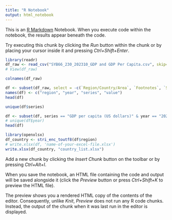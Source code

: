```yaml
---
title: "R Notebook"
output: html_notebook
---
```


This is an [R Markdown](http://rmarkdown.rstudio.com) Notebook. When you execute code within the notebook, the results appear beneath the code. 

Try executing this chunk by clicking the *Run* button within the chunk or by placing your cursor inside it and pressing *Ctrl+Shift+Enter*. 

```r
library(readr)
df_raw <- read_csv("SYB66_230_202310_GDP and GDP Per Capita.csv", skip=1)
# View(df_raw)

```
```r
colnames(df_raw)
```
```r
df <- subset(df_raw, select = -c(`Region/Country/Area`, `Footnotes`, `Source`))
names(df) <- c("region", "year", "series", "value")
head(df)
```
```r
unique(df$series)
```

```r
df <- subset(df, series == "GDP per capita (US dollars)" & year == "2021")
# unique(df$year)
head(df)
```

```r
library(openxlsx)
df_country <- stri_enc_toutf8(df$region)
# write.xlsx(df, 'name-of-your-excel-file.xlsx')
write.xlsx(df_country, "country_list.xlsx")
```


Add a new chunk by clicking the *Insert Chunk* button on the toolbar or by pressing *Ctrl+Alt+I*.

When you save the notebook, an HTML file containing the code and output will be saved alongside it (click the *Preview* button or press *Ctrl+Shift+K* to preview the HTML file).

The preview shows you a rendered HTML copy of the contents of the editor. Consequently, unlike *Knit*, *Preview* does not run any R code chunks. Instead, the output of the chunk when it was last run in the editor is displayed.
